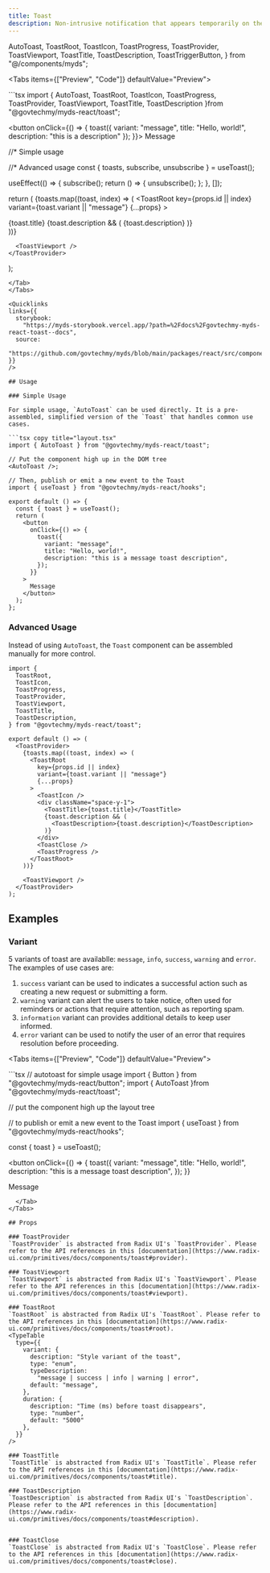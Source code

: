 ```yaml
---
title: Toast
description: Non-intrusive notification that appears temporarily on the screen to provide feedback or alert the user of an event.
---
```


  AutoToast,
  ToastRoot,
  ToastIcon,
  ToastProgress,
  ToastProvider,
  ToastViewport,
  ToastTitle,
  ToastDescription,
  ToastTriggerButton,
} from "@/components/myds";

<Tabs items={["Preview", "Code"]} defaultValue="Preview">
  <Tab value="Preview">
  <div className="flex justify-center">
    <ToastTriggerButton toastVariant="message" text="Message variant"/>
  </div>
  </Tab>
  <Tab value="Code">
  ```tsx 
  import { AutoToast, 
ToastRoot, 
ToastIcon, 
ToastProgress, 
ToastProvider, 
ToastViewport, 
ToastTitle, 
ToastDescription 
}from "@govtechmy/myds-react/toast";
 
  <button
   onClick={() => {
     toast({ variant: "message", 
     title: "Hello, world!", 
     description: "this is a description" 
     });
   }}>
     Message
  </button>
 
  //* Simple usage
  <AutoToast />
 
  //* Advanced usage
  const { toasts, subscribe, unsubscribe } = useToast();
 
  useEffect(() => {
    subscribe();
    return () => {
      unsubscribe();
    };
  }, []);
 
  return (
    <ToastProvider>
      {toasts.map((toast, index) => (
        <ToastRoot
          key={props.id || index}
          variant={toast.variant || "message"}
          {...props}
        >
          <ToastIcon />
          <div className="space-y-1">
            <ToastTitle>{toast.title}</ToastTitle>
            {toast.description && (
              <ToastDescription>{toast.description}</ToastDescription>
            )}
          </div>
          <ToastClose />
          <ToastProgress />
         </ToastRoot>
     ))}
 
      <ToastViewport />
    </ToastProvider>
  );
  ```
  </Tab>
</Tabs>

<Quicklinks
  links={{
    storybook:
      "https://myds-storybook.vercel.app/?path=%2Fdocs%2Fgovtechmy-myds-react-toast--docs",
    source:
      "https://github.com/govtechmy/myds/blob/main/packages/react/src/components/toast.tsx",
  }}
/>

## Usage

### Simple Usage

For simple usage, `AutoToast` can be used directly. It is a pre-assembled, simplified version of the `Toast` that handles common use cases.

```tsx copy title="layout.tsx"
import { AutoToast } from "@govtechmy/myds-react/toast";

// Put the component high up in the DOM tree
<AutoToast />;
```

```tsx copy title="Anatomy"
// Then, publish or emit a new event to the Toast
import { useToast } from "@govtechmy/myds-react/hooks";

export default () => {
  const { toast } = useToast();
  return (
    <button
      onClick={() => {
        toast({
          variant: "message",
          title: "Hello, world!",
          description: "this is a message toast description",
        });
      }}
    >
      Message
    </button>
  );
};
```

### Advanced Usage

Instead of using `AutoToast`, the `Toast` component can be assembled manually for more control.

```tsx copy
import {
  ToastRoot,
  ToastIcon,
  ToastProgress,
  ToastProvider,
  ToastViewport,
  ToastTitle,
  ToastDescription,
} from "@govtechmy/myds-react/toast";

export default () => (
  <ToastProvider>
    {toasts.map((toast, index) => (
      <ToastRoot
        key={props.id || index}
        variant={toast.variant || "message"}
        {...props}
      >
        <ToastIcon />
        <div className="space-y-1">
          <ToastTitle>{toast.title}</ToastTitle>
          {toast.description && (
            <ToastDescription>{toast.description}</ToastDescription>
          )}
        </div>
        <ToastClose />
        <ToastProgress />
      </ToastRoot>
    ))}

    <ToastViewport />
  </ToastProvider>
);
```

## Examples

### Variant

5 variants of toast are availablle: `message`, `info`, `success`, `warning` and `error`. The examples of use cases are:

1. `success` variant can be used to indicates a successful action such as creating a new request or submitting a form.
2. `warning` variant can alert the users to take notice, often used for reminders or actions that require attention, such as reporting spam.
3. `information` variant can provides additional details to keep user informed.
4. `error` variant can be used to notify the user of an error that requires resolution before proceeding.

<Tabs items={["Preview", "Code"]} defaultValue="Preview">
  <Tab value="Preview">
  <div className="space-y-2">
  <div className="flex justify-center items-center h-fit gap-1">
      <ToastTriggerButton toastVariant="message" text="Message" variant="default-outline"/>
      <ToastTriggerButton toastVariant="success" text="Success" variant="default-outline"/>
      <ToastTriggerButton toastVariant="info" text="Info" variant="default-outline"/>
      <ToastTriggerButton toastVariant="warning" text="Warning" variant="default-outline"/>
      <ToastTriggerButton toastVariant="error" text="Error" variant="default-outline"/>
  </div>
  </div>
  </Tab>
  <Tab value="Code">
  ```tsx 
// autotoast for simple usage
import { Button } from "@govtechmy/myds-react/button";
import { AutoToast }from "@govtechmy/myds-react/toast";

// put the component high up the layout tree

<AutoToast />

// to publish or emit a new event to the Toast
import { useToast } from "@govtechmy/myds-react/hooks";

const { toast } = useToast();

<button
  onClick={() => {
    toast({
      variant: "message",
      title: "Hello, world!",
      description: "this is a message toast description",
    });
  }}
>
  Message
</button>

```
  </Tab>
</Tabs>

## Props

### ToastProvider
`ToastProvider` is abstracted from Radix UI's `ToastProvider`. Please refer to the API references in this [documentation](https://www.radix-ui.com/primitives/docs/components/toast#provider).

### ToastViewport
`ToastViewport` is abstracted from Radix UI's `ToastViewport`. Please refer to the API references in this [documentation](https://www.radix-ui.com/primitives/docs/components/toast#viewport).

### ToastRoot
`ToastRoot` is abstracted from Radix UI's `ToastRoot`. Please refer to the API references in this [documentation](https://www.radix-ui.com/primitives/docs/components/toast#root).
<TypeTable
  type={{
    variant: {
      description: "Style variant of the toast",
      type: "enum",
      typeDescription:
        "message | success | info | warning | error",
      default: "message",
    },
    duration: {
      description: "Time (ms) before toast disappears",
      type: "number",
      default: "5000"
    },
  }}
/>

### ToastTitle
`ToastTitle` is abstracted from Radix UI's `ToastTitle`. Please refer to the API references in this [documentation](https://www.radix-ui.com/primitives/docs/components/toast#title).

### ToastDescription
`ToastDescription` is abstracted from Radix UI's `ToastDescription`. Please refer to the API references in this [documentation](https://www.radix-ui.com/primitives/docs/components/toast#description).


### ToastClose
`ToastClose` is abstracted from Radix UI's `ToastClose`. Please refer to the API references in this [documentation](https://www.radix-ui.com/primitives/docs/components/toast#close).



```
